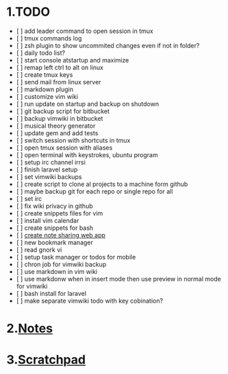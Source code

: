 = 1.TODO =
* [ ] add leader command to open session in tmux
* [ ] tmux commands log
* [ ] zsh plugin to show uncommited changes even if not in folder?
* [ ] daily todo list?
* [ ] start console atstartup and maximize
* [ ] remap left ctrl to alt on linux
* [ ] create tmux keys
* [ ] send mail from linux server
* [ ] markdown plugin
* [ ] customize vim wiki
* [ ] run update on startup and backup on shutdown
* [ ] git backup script for bitbucket
* [ ] backup vimwiki in bitbucket
* [ ] musical theory generator
* [ ] update gem and add tests
* [ ] switch session with shortcuts in tmux
* [ ] open tmux session with aliases
* [ ] open terminal with keystrokes, ubuntu program
* [ ] setup irc channel irrsi
* [ ] finish laravel setup
* [ ] set vimwiki backups
* [ ] create script to clone al projects to a machine form github
* [ ] maybe backup git for each repo or single repo for all
* [ ] set irc
* [ ] fix wiki privacy in github
* [ ] create snippets files for vim
* [ ] install vim calendar
* [ ] create snippets for bash
* [ ] [[create note sharing web app]]
* [ ] new bookmark manager
* [ ] read gnork vi
* [ ] setup task manager or todos for mobile
* [ ] chron job for vimwiki backup
* [ ] use markdown in vim wiki
* [ ] use markdonw when in insert mode then use preview in normal mode for vimwiki
* [ ] bash install for laravel
* [ ] make separate vimwiki todo with key cobination?

= 2.[[Notes]] =

= 3.[[Scratchpad]] =